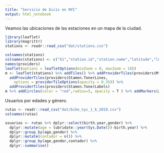 ```yaml
---
title: "Servicio de bicis en NYC"
output: html_notebook
---
```


Veamos las ubicaciones de las estaciones en un mapa de la ciudad.

```r
library(leaflet)
library(magrittr)
stations <- readr::read_csv("dat/stations.csv")

colnames(stations)
colnames(stations) <- c("X1","station.id","station.name","latitude","longitude")
names(providers)
leaflet(options = leafletOptions(minZoom = 0, maxZoom = 18))
m <- leaflet(stations) %>% addTiles() %>% addProviderTiles(providers$MtbMap) %>%
  addProviderTiles(providers$Stamen.TonerLines,
    options = providerTileOptions(opacity = 0.35)) %>%
  addProviderTiles(providers$Stamen.TonerLabels) 
m %>% addCircles(color = "red",radius=5, opacity = T ) %>% addMarkers(popup = ~htmltools::htmlEscape(station.name)) 

```

Usuarios por edades y género.

```r
rutas <- readr::read_csv("dat/bike_nyc_1_6_2019.csv")
colnames(rutas)

usuarios <- rutas %>% dplyr::select(birth.year,gender) %>% 
  dplyr::mutate(age = lubridate::year(Sys.Date())-birth.year) %>% 
  dplyr::group_by(age,gender) %>% 
  dplyr::mutate(contador = n()) %>% 
  dplyr::group_by(age,gender,contador) %>% 
  dplyr::summarise()
  


```

